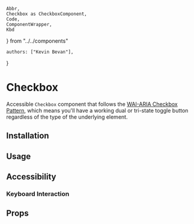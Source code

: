 	Abbr,
	Checkbox as CheckboxComponent,
	Code,
	ComponentWrapper,
    Kbd
} from "../../components"

	authors: ["Kevin Bevan"],
}

# Checkbox

Accessible `Checkbox` component that follows the [WAI-ARIA Checkbox Pattern](https://www.w3.org/TR/wai-aria-practices/#checkbox), 
which means you'll have a working dual or tri-state toggle button regardless of the type of the underlying element.


## Installation


## Usage

<ComponentWrapper checkbox>
	<CheckboxComponent label="Dog" />
</ComponentWrapper>

## Accessibility

### Keyboard Interaction

## Props